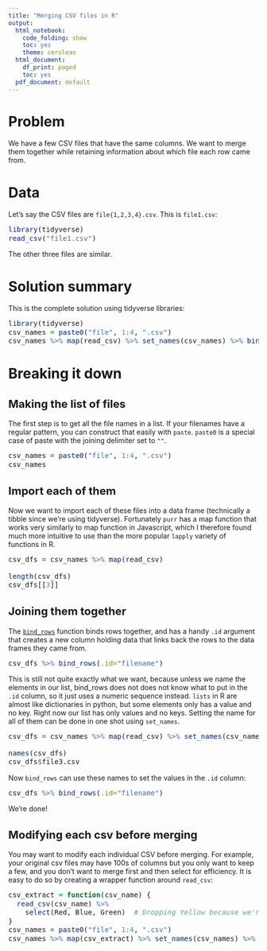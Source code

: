```yaml
---
title: "Merging CSV files in R"
output:
  html_notebook:
    code_folding: show
    toc: yes
    theme: cerulean
  html_document:
    df_print: paged
    toc: yes
  pdf_document: default
---
```


<style type="text/css">

body{ /* Normal  */
      font-size: 14px;
  }
td {  /* Table  */
  font-size: 14px;
}
h1.title {
  font-size: 38px;
}
h1 { /* Header 1 */
  font-size: 28px;
}
h2 { /* Header 2 */
    font-size: 22px;
}
h3 { /* Header 3 */
  font-size: 18px;
}
code.r{ /* Code block */
    font-size: 14px;
}
pre { /* Code block - determines code spacing between lines */
    font-size: 14px;
}
</style>

# Problem
We have a few CSV files that have the same columns. We want to merge them together while retaining information about which file each row came from. 

# Data
Let's say the CSV files are `file{1,2,3,4}.csv`. This is `file1.csv`:

```r
library(tidyverse)
read_csv("file1.csv")
```
The other three files are similar. 

# Solution summary

This is the complete solution using tidyverse libraries:

```r
library(tidyverse)
csv_names = paste0("file", 1:4, ".csv") 
csv_names %>% map(read_csv) %>% set_names(csv_names) %>% bind_rows(.id = "file")
```

# Breaking it down 

## Making the list of files 

The first step is to get all the file names in a list. If your filenames have a regular pattern, you can construct that easily with `paste`. `paste0` is a special case of paste with the joining delimiter set to `""`. 

```r
csv_names = paste0("file", 1:4, ".csv") 
csv_names
```

## Import each of them 

Now we want to import each of these files into a data frame (technically a tibble since we're using tidyverse). Fortunately `purr` has a map function that works very similarly to map function in Javascript, which I therefore found much more intuitive to use than the more popular `lapply` variety of functions in R.  

```r
csv_dfs = csv_names %>% map(read_csv)

length(csv_dfs)
csv_dfs[[3]]
```

## Joining them together

The [`bind_rows`](https://dplyr.tidyverse.org/reference/bind.html) function binds rows together, and has a handy `.id` argument that creates a new column holding data that links back the rows to the data frames they came from. 

```r
csv_dfs %>% bind_rows(.id="filename")
```

This is still not quite exactly what we want, because unless we name the elements in our list, bind_rows does not does not know what to put in the `.id` column, so it just uses a numeric sequence instead. `lists` in R are almost like dictionaries in python, but some elements only has a value and no key. Right now our list has only values and no keys. Setting the name for all of them can be done in one shot using `set_names`.

```r
csv_dfs = csv_names %>% map(read_csv) %>% set_names(csv_names)

names(csv_dfs)
csv_dfs$file3.csv
```

Now `bind_rows` can use these names to set the values in the `.id` column: 

```r
csv_dfs %>% bind_rows(.id="filename")
```


We're done! 

##  Modifying each csv before merging

You may want to modify each individual CSV before merging. For example, your original csv files may have 100s of columns but you only want to keep a few, and you don't want to merge first and then select for efficiency. It is easy to do so by creating a wrapper function around `read_csv`: 

```r

csv_extract = function(csv_name) {
  read_csv(csv_name) %>% 
    select(Red, Blue, Green)  # Dropping Yellow because we're not interested.
}
csv_names = paste0("file", 1:4, ".csv") 
csv_names %>% map(csv_extract) %>% set_names(csv_names) %>% bind_rows(.id = "file")
```
